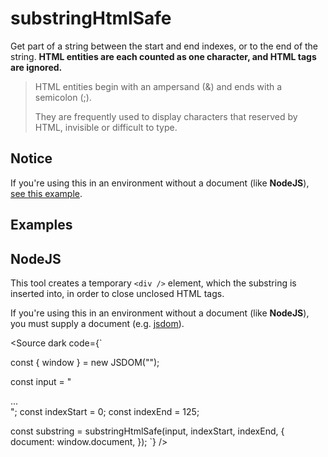 
# substringHtmlSafe

Get part of a string between the start and end indexes, or to the end of the
string. **HTML entities are each counted as one character, and HTML tags are
ignored.**

> HTML entities begin with an ampersand (&) and ends with a semicolon (;).
>
> They are frequently used to display characters that reserved by HTML,
> invisible or difficult to type.

## Notice

If you're using this in an environment without a document (like **NodeJS**),
[see this example](#nodejs).

## Examples

<Example defaultInput="lorem &amp;amp; <b>ipsum</b> dolor sit amet" start={0} end={12} />

<Example defaultInput="lorem &amp;amp; <b>ipsum</b> dolor sit amet" start={7} end={-2} />

<Example defaultInput="<b>sit</b> &amp; amet" start={1} end={5} />

## NodeJS

This tool creates a temporary `<div />` element, which the substring is inserted
into, in order to close unclosed HTML tags.

If you're using this in an environment without a document (like **NodeJS**), you
must supply a document (e.g. [jsdom](https://www.npmjs.com/package/jsdom)).

<Source
    dark
    code={`

const { window } = new JSDOM("<!DOCTYPE html>");

const input = "<div>...</div>";
const indexStart = 0;
const indexEnd = 125;

const substring = substringHtmlSafe(input, indexStart, indexEnd, {
    document: window.document,
});
`} />
